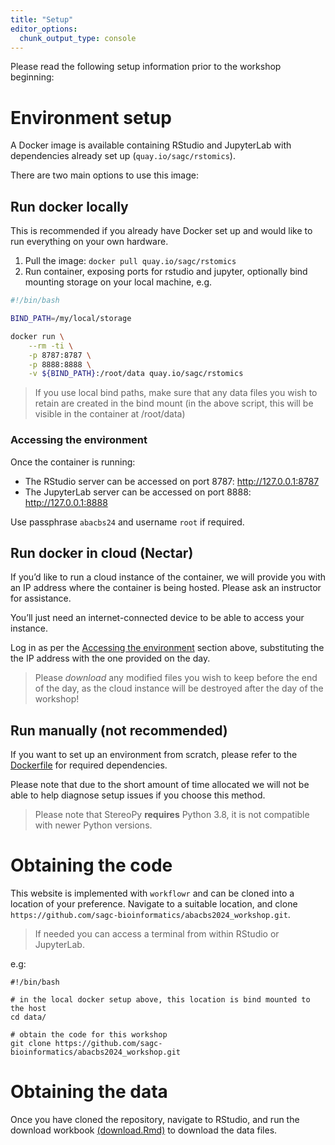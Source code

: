 ```yaml
---
title: "Setup"
editor_options:
  chunk_output_type: console
---
```


Please read the following setup information prior to the workshop beginning:

# Environment setup

A Docker image is available containing RStudio and JupyterLab with dependencies already set up (`quay.io/sagc/rstomics`).

There are two main options to use this image:

## Run docker locally

This is recommended if you already have Docker set up and would like to run
everything on your own hardware.

1. Pull the image: `docker pull quay.io/sagc/rstomics`
2. Run container, exposing ports for rstudio and jupyter, optionally bind mounting storage on your local machine, e.g.

```bash
#!/bin/bash

BIND_PATH=/my/local/storage

docker run \
    --rm -ti \
    -p 8787:8787 \
    -p 8888:8888 \
    -v ${BIND_PATH}:/root/data quay.io/sagc/rstomics
```

> If you use local bind paths, make sure that any data files you wish to retain
> are created in the bind mount (in the above script, this will be visible in the container at /root/data)

### Accessing the environment

Once the container is running:

- The RStudio server can be accessed on port 8787: [http://127.0.0.1:8787](http://127.0.0.1:8787)
- The JupyterLab server can be accessed on port 8888: [http://127.0.0.1:8888](http://127.0.0.1:8888)

Use passphrase `abacbs24` and username `root` if required.

## Run docker in cloud (Nectar)

If you'd like to run a cloud instance of the container, we will provide you with
an IP address where the container is being hosted. Please ask an instructor for assistance.

You'll just need an internet-connected device to be able to access your instance.

Log in as per the [Accessing the environment](#accessing-the-environment) section above, 
substituting the the IP address with the one provided on the day.

> Please *download* any modified files you wish to keep before the end of the day,
> as the cloud instance will be destroyed after the day of the workshop!


## Run manually (not recommended)

If you want to set up an environment from scratch, please refer to the [Dockerfile](assets/Dockerfile)
for required dependencies.

Please note that due to the short amount of time allocated we will not be able to 
help diagnose setup issues if you choose this method.

> Please note that StereoPy **requires** Python 3.8, it is not compatible with newer Python versions.

# Obtaining the code

This website is implemented with `workflowr` and can be cloned into a location
of your preference. Navigate to a suitable location, and clone `https://github.com/sagc-bioinformatics/abacbs2024_workshop.git`.

> If needed you can access a terminal from within RStudio or JupyterLab.

e.g:

```
#!/bin/bash

# in the local docker setup above, this location is bind mounted to the host
cd data/

# obtain the code for this workshop
git clone https://github.com/sagc-bioinformatics/abacbs2024_workshop.git
```

# Obtaining the data

Once you have cloned the repository, navigate to RStudio, and run the download workbook
[(download.Rmd)](download.html) to download the data files.

